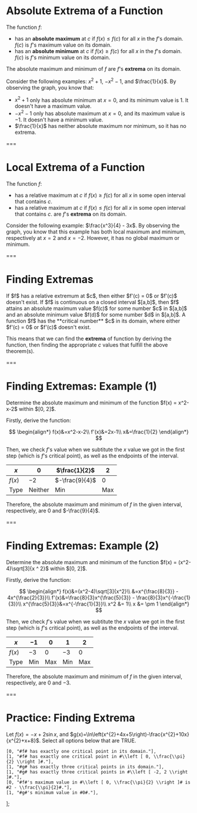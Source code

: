 # Absolute Extrema of a Function

The function $f$:

- has an **absolute maximum** at $c$ if $f(x) ≤ f(c)$ for all $x$ in the $f$'s domain. $f(c)$ is $f$'s maximum value on its domain.
- has an **absolute minimum** at $c$ if $f(x) ≥ f(c)$ for all $x$ in the $f$'s domain. $f(c)$ is $f$'s minimum value on its domain.

The absolute maximum and minimum of $f$ are $f$'s **extrema** on its domain.

<Graph functions="x*x+1@red;-x*x-1@blue;1/x" />

Consider the following examples: $x^2 + 1$, $-x^2 - 1$, and $\frac{1}{x}$. By observing the graph, you know that:

- $x^2 + 1$ only has absolute minimum at $x=0$, and its minimum value is $1$. It doesn't have a maximum value.
- $-x^2 - 1$ only has absolute maximum at $x=0$, and its maximum value is $-1$. It doesn't have a minimum value.
- $\frac{1}{x}$ has neither absolute maximum nor minimum, so it has no extrema.

===

# Local Extrema of a Function

The function $f$:

- has a relative maximum at $c$ if $f(x) ≥ f(c)$ for all $x$ in some open interval that contains $c$.
- has a relative maximum at $c$ if $f(x) ≤ f(c)$ for all $x$ in some open interval that contains $c$.
  are $f$'s **extrema** on its domain.

<Graph functions="(x*x*x)/4-x*3" />

Consider the following example: $\frac{x^3}{4} - 3x$. By observing the graph, you know that this example has both local maximum and minimum, respectively at $x=2$ and $x=-2$. However, it has no global maximum or minimum.

===

# Finding Extremas

<Theorem title="Fermat's Theorem">
  If $f$ has a relative extremum at $c$, then either $f'(c) = 0$ or $f'(c)$
  doesn't exist.
</Theorem>

<Theorem title="Extreme Value Theorem">
  If $f$ is continuous on a closed interval $[a,b]$, then $f$ attains an absolute maximum value $f(c)$ for some number $c$ in $[a,b]$ and an absolute minimum value $f(d)$ for some number $d$ in $[a,b]$.
</Theorem>

<Theorem title="Critical Number">
  A function $f$ has the **critical number** $c$ in its domain, where either $f'(c) = 0$ or $f'(c)$ doesn't exist.
</Theorem>

This means that we can find the **extrema** of function by deriving the function, then finding the appropriate $c$ values that fulfill the above theorem(s).

===

# Finding Extremas: Example (1)

<Example>
  Determine the absolute maximum and minimum of the function $f(x) = x^2-x-2$
  within $[0, 2]$.
</Example>

Firstly, derive the function:

$$
\begin{align*}
f(x)&=x^2-x-2\\
f'(x)&=2x-1\\
x&=\frac{1}{2}
\end{align*}
$$

Then, we check $f$'s value when we subtitute the $x$ value we got in the first step (which is $f$'s critical point), as well as the endpoints of the interval.

| $x$    | $0$     | $\frac{1}{2}$  | $2$ |
| ------ | ------- | -------------- | --- |
| $f(x)$ | $-2$    | $-\frac{9}{4}$ | $0$ |
| Type   | Neither | Min            | Max |

Therefore, the absolute maximum and minimum of $f$ in the given interval, respectively, are $0$ and $-\frac{9}{4}$.

===

# Finding Extremas: Example (2)

<Example>
  Determine the absolute maximum and minimum of the function $f(x) =
  (x^2-4)\sqrt[3]{x ^ 2}$ within $[0, 2]$.
</Example>

Firstly, derive the function:

$$
\begin{align*}
f(x)&=(x^2-4)\sqrt[3]{x^2}\\
&=x^{\frac{8}{3}} - 4x^{\frac{2}{3}}\\
f'(x)&=\frac{8}{3}x^{\frac{5}{3}} - \frac{8}{3}x^{-\frac{1}{3}}\\
x^{\frac{5}{3}}&=x^{-\frac{1}{3}}\\
x^2 &= 1\\
x &= \pm 1
\end{align*}
$$

Then, we check $f$'s value when we subtitute the $x$ value we got in the first step (which is $f$'s critical point), as well as the endpoints of the interval.

| $x$    | $-1$ | $0$ | $1$  | $2$ |
| ------ | ---- | --- | ---- | --- |
| $f(x)$ | $-3$ | $0$ | $-3$ | $0$ |
| Type   | Min  | Max | Min  | Max |

Therefore, the absolute maximum and minimum of $f$ in the given interval, respectively, are $0$ and $-3$.

===

# **Practice:** Finding Extrema

Let $f(x)=-x+2\sin{x}$, and $g(x)=\ln\left(x^{2}+4x+5\right)-\frac{x^{2}+10x}{x^{2}+x+8}$. Select all options below that are TRUE.

	[0, "#f# has exactly one critical point in its domain."],
	[1, "#f# has exactly one critical point in #\\left [ 0, \\frac{\\pi}{2} \\right ]#."],
	[1, "#g# has exactly three critical points in its domain."],
	[1, "#g# has exactly three critical points in #\\left [ -2, 2 \\right ]#."],
	[0, "#f#'s maximum value in #\\left [ 0, \\frac{\\pi}{2} \\right ]# is #2 - \\frac{\\pi}{2}#."],
	[1, "#g#'s minimum value in #0#."],
];

<Options id="extrema" options={extremaOptions} />